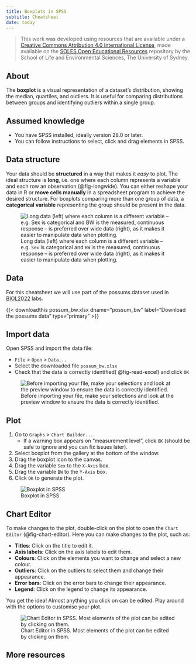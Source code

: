 ```yaml
---
title: Boxplots in SPSS
subtitle: Cheatsheet
date: today
---
```


> This work was developed using resources that are available under a [Creative Commons Attribution 4.0 International License](https://creativecommons.org/licenses/by/4.0/), made available on the [SOLES Open Educational Resources](https://github.com/usyd-soles-edu) repository by the School of Life and Environmental Sciences, The University of Sydney.

## About {.unnumbered}
The **boxplot** is a visual representation of a dataset's distribution, showing the median, quartiles, and outliers. It is useful for comparing distributions between groups and identifying outliers within a single group.

::: {.callout-note collapse="true"}
## Assumed knowledge
- You have SPSS installed, ideally version 28.0 or later.
- You can follow instructions to select, click and drag elements in SPSS.
:::

::: {.callout-tip collapse="true"}
## Data structure

Your data should be **structured** in a way that makes it *easy* to plot. The ideal structure is **long**, i.e. one where each column represents a variable and each row an observation (@fig-longwide). You can either reshape your data in R or **move cells manually** in a spreadsheet program to achieve the desired structure. For boxplots comparing more than one group of data, a **categorical variable** representing the group should be present in the data.

![Long data (left) where each column is a different variable -- e.g. `Sex` is categorical and `BW` is the measured, continuous response -- is preferred over wide data (right), as it makes it easier to manipulate data when plotting.](longwide.png){#fig-longwide}
:::

## Data

For this cheatsheet we will use part of the possums dataset used in [BIOL2022](https://www.sydney.edu.au/units/BIOL2022) labs.

{{< downloadthis possum_bw.xlsx dname="possum_bw" label="Download the possums data" type="primary" >}}

## Import data

Open SPSS and import the data file:

- `File` > `Open` > `Data...`
- Select the downloaded file `possum_bw.xlsx`
- Check that the data is correctly identified( @fig-read-excel) and click `OK` 

![Before importing your file, make your selections and look at the preview window to ensure the data is correctly identified.](spss-read-excel.png){#fig-read-excel}

## Plot

1. Go to `Graphs` > `Chart Builder...`
   - If a warning box appears on "measurement level", click `OK` (should be safe to ignore and you can fix issues later).
2. Select boxplot from the gallery at the bottom of the window.
3. Drag the boxplot icon to the canvas.
4. Drag the variable `Sex` to the `X-Axis` box.
5. Drag the variable `BW` to the `Y-Axis` box.
6. Click `OK` to generate the plot.

![Boxplot in SPSS](spss-boxplot.gif){#fig-boxplot}

## Chart Editor

To make changes to the plot, double-click on the plot to open the `Chart Editor` (@fig-chart-editor). Here you can make changes to the plot, such as:

- **Titles**: Click on the title to edit it.
- **Axis labels**: Click on the axis labels to edit them.
- **Colours**: Click on the elements you want to change and select a new colour.
- **Outliers**: Click on the outliers to select them and change their appearance.
- **Error bars**: Click on the error bars to change their appearance.
- **Legend**: Click on the legend to change its appearance.

You get the idea! Almost anything you click on can be edited. Play around with the options to customise your plot.

![Chart Editor in SPSS. Most elements of the plot can be edited by clicking on them.](spss-chart-editor.png){#fig-chart-editor}

## More resources

